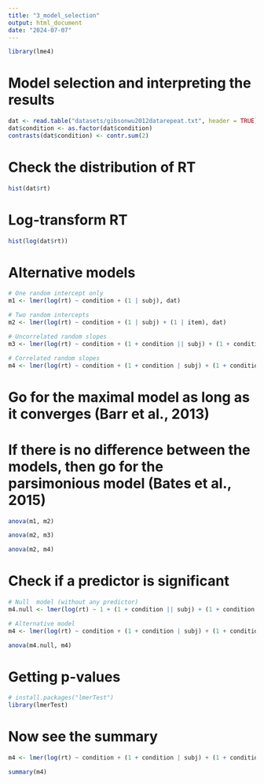 ```yaml
---
title: "3_model_selection"
output: html_document
date: "2024-07-07"
---
```


```r
library(lme4)
```

# Model selection and interpreting the results

```r
dat <- read.table("datasets/gibsonwu2012datarepeat.txt", header = TRUE)
dat$condition <- as.factor(dat$condition)
contrasts(dat$condition) <- contr.sum(2)
```

# Check the distribution of RT

```r
hist(dat$rt)
```

# Log-transform RT

```r
hist(log(dat$rt))
```

# Alternative models

```r
# One random intercept only
m1 <- lmer(log(rt) ~ condition + (1 | subj), dat)

# Two random intercepts
m2 <- lmer(log(rt) ~ condition + (1 | subj) + (1 | item), dat)

# Uncorrelated random slopes
m3 <- lmer(log(rt) ~ condition + (1 + condition || subj) + (1 + condition || item), dat)

# Correlated random slopes
m4 <- lmer(log(rt) ~ condition + (1 + condition | subj) + (1 + condition | item), dat)
```


# Go for the maximal model as long as it converges (Barr et al., 2013)

# If there is no difference between the models, then go for the parsimonious model (Bates et al., 2015)

```r
anova(m1, m2)

anova(m2, m3)

anova(m2, m4)
```

# Check if a predictor is significant

```r
# Null  model (without any predictor)
m4.null <- lmer(log(rt) ~ 1 + (1 + condition || subj) + (1 + condition || item), dat)

# Alternative model
m4 <- lmer(log(rt) ~ condition + (1 + condition | subj) + (1 + condition | item), dat)
```

```r
anova(m4.null, m4)
```

# Getting p-values

```r
# install.packages("lmerTest")
library(lmerTest)
```

# Now see the summary

```r
m4 <- lmer(log(rt) ~ condition + (1 + condition | subj) + (1 + condition | item), dat)

summary(m4)
```
